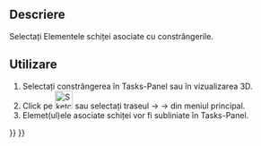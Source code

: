 <languages/>

{{Docnav
|[[Sketcher_SelectConstraints|Select Associated Constraints]]
|[[Sketcher_SelectRedundantConstraints|Select Redundant Constraints]]
|[[Sketcher_Workbench|Sketcher]]
|IconL=Sketcher_SelectConstraints.svg‎
|IconR=Sketcher_SelectRedundantConstraints.svg‎
|IconC=Workbench_Sketcher.svg
}}

<div class="mw-translate-fuzzy">
{{GuiCommand/ro|Name=Sketcher SelectElementsAssociatedWithConstraints|Name/ro=Sketcher SelectElementsAssociatedWithConstraints|Workbenches=[[Sketcher Workbench/ro|Sketcher]]|MenuLocation=Sketch → Sketcher tools → Select Elements Associated with constraints|Shortcut=Shift+Ctrl+E|SeeAlso=|Version=0.15}}
</div>

<span id="Description"></span>
==Descriere==

<div class="mw-translate-fuzzy">
Selectați Elementele schiței asociate cu constrângerile.
</div>

<span id="Usage"></span>
<div class="mw-translate-fuzzy">
==Utilizare==
</div>

<div class="mw-translate-fuzzy">
#Selectați constrângerea în Tasks-Panel sau în vizualizarea 3D.
#Click pe [[Image:Sketcher_SelectElementsAssociatedWithConstraints.png|32px]] sau selectați traseul {{KEY| Sketch}}  →  {{KEY| Sketcher tools}}  → {{KEY|[[Image:Sketcher_SelectElementsAssociatedWithConstraints.png|32px]] Select Elements associated with constraints}}  din meniul principal.
#Elemet(ul)ele asociate schiței vor fi subliniate în  Tasks-Panel.
</div>


{{Docnav
|[[Sketcher_SelectConstraints|Select Associated Constraints]]
|[[Sketcher_SelectRedundantConstraints|Select Redundant Constraints]]
|[[Sketcher_Workbench|Sketcher]]
|IconL=Sketcher_SelectConstraints.svg‎
|IconR=Sketcher_SelectRedundantConstraints.svg‎
|IconC=Workbench_Sketcher.svg
}}

{{Sketcher_Tools_navi{{#translation:}}}}
{{Userdocnavi{{#translation:}}}}